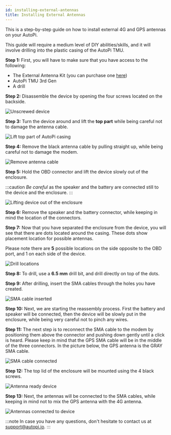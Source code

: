 ```yaml
---
id: installing-external-antennas
title: Installing External Antennas
---
```


This is a step-by-step guide on how to install external 4G and GPS antennas on your AutoPi.

This guide will require a medium level of DIY abilities/skills, and it will involve drilling into
the plastic casing of the AutoPi TMU.

**Step 1:** First, you will have to make sure that you have access to the following:

* The External Antenna Kit (you can purchase one [here](https://shop.autopi.io/products/3in1-external-antenna-kit))
* AutoPi TMU 3rd Gen
* A drill

**Step 2:** Disassemble the device by opening the four screws located on the backside.

![Unscrewed device](/img/hardware/legacy_devices/autopi_dongle_gen3/installing_external_antennas/unscrewed_device.jpeg)

**Step 3:** Turn the device around and lift the **top part** while being careful not to damage the
antenna cable.

![Lift top part of AutoPi casing](/img/hardware/legacy_devices/autopi_dongle_gen3/installing_external_antennas/lift_top_part_of_autopi_casing.jpeg)

**Step 4:** Remove the black antenna cable by pulling straight up, while being careful not to
damage the modem.

![Remove antenna cable](/img/hardware/legacy_devices/autopi_dongle_gen3/installing_external_antennas/remove_antenna_cable.jpeg)

**Step 5:** Hold the OBD connector and lift the device slowly out of the enclosure.

:::caution
*Be careful* as the speaker and the battery are connected still to the device and the enclosure.
:::

![Lifting device out of the enclosure](/img/hardware/legacy_devices/autopi_dongle_gen3/installing_external_antennas/lifting_device_out_of_the_enclosure.jpeg)

**Step 6:** Remove the speaker and the battery connector, while keeping in mind the location of the
connectors.

**Step 7:** Now that you have separated the enclosure from the device, you will see that there are
dots located around the casing. These dots show placement location for possible antennas.

Please note there are **5** possible locations on the side opposite to the OBD port, and 1 on each
side of the device.

![Drill locations](/img/hardware/legacy_devices/autopi_dongle_gen3/installing_external_antennas/drill_locations.jpeg)

**Step 8:** To drill, use a **6.5 mm** drill bit, and drill directly on top of the dots.

**Step 9:** After drilling, insert the SMA cables through the holes you have created.

![SMA cable inserted](/img/hardware/legacy_devices/autopi_dongle_gen3/installing_external_antennas/sma_cable_inserted.jpeg)

**Step 10:** Next, we are starting the reassembly process. First the battery and speaker will be
connected, then the device will be slowly put in the enclosure, while being very careful not to
pinch any wires.

**Step 11:** The next step is to reconnect the SMA cable to the modem by positioning them above the
connector and pushing down gently until a click is heard. Please keep in mind that the GPS SMA
cable will be in the middle of the three connectors. In the picture below, the GPS antenna is the
GRAY SMA cable.

![SMA cable connected](/img/hardware/legacy_devices/autopi_dongle_gen3/installing_external_antennas/sma_cable_connected.jpeg)

**Step 12:** The top lid of the enclosure will be mounted using the 4 black screws.

![Antenna ready device](/img/hardware/legacy_devices/autopi_dongle_gen3/installing_external_antennas/antenna_ready_device.jpeg)

**Step 13:** Next, the antennas will be connected to the SMA cables, while keeping in mind not to
mix the GPS antenna with the 4G antenna.

![Antennas connected to device](/img/hardware/legacy_devices/autopi_dongle_gen3/installing_external_antennas/antennas_connected_to_device.jpeg)

:::note
In case you have any questions, don't hesitate to contact us at [support@autopi.io](mailto:support@autopi.io).
:::
